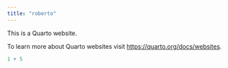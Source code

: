 ```yaml
---
title: "roberto"
---
```


This is a Quarto website.

To learn more about Quarto websites visit <https://quarto.org/docs/websites>.

```r
1 + 5
```
